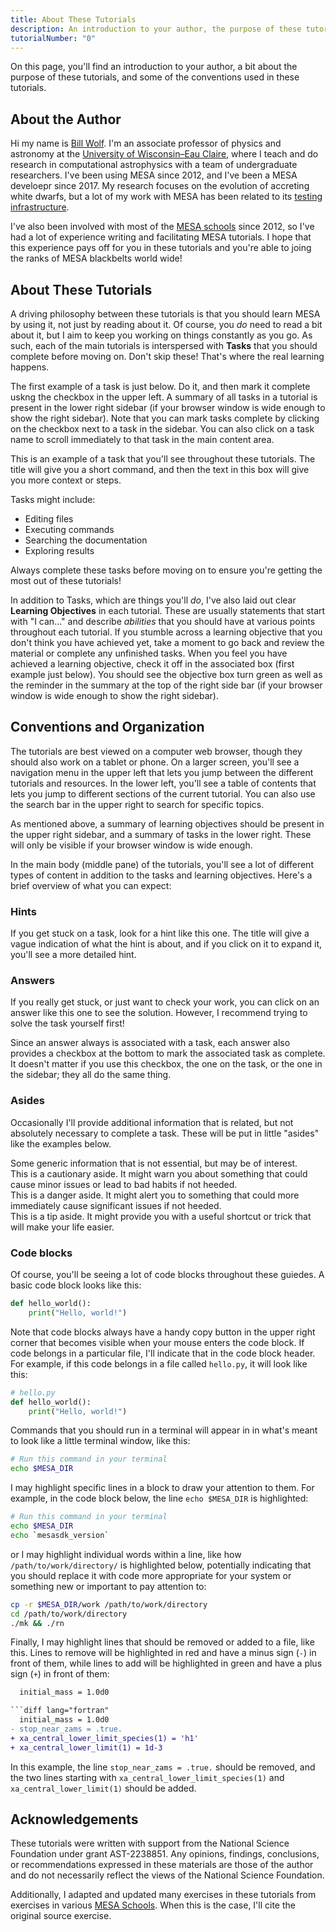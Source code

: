 ```yaml
---
title: About These Tutorials
description: An introduction to your author, the purpose of these tutorials, and some of the conventions used in these tutorials.
tutorialNumber: "0"
---
```




On this page, you'll find an introduction to your author, a bit about the purpose of these tutorials, and some of the conventions used in these tutorials.

## About the Author

Hi my name is [Bill Wolf](https://billwolf.space). I'm an associate professor of physics and astronomy at the [University of Wisconsin–Eau Claire](https://uwec.edu), where I teach and do research in computational astrophysics with a team of undergraduate researchers. I've been using MESA since 2012, and I've been a MESA develoepr since 2017. My research focuses on the evolution of accreting white dwarfs, but a lot of my work with MESA has been related to its [testing infrastructure](https://ui.adsabs.harvard.edu/abs/2023ApJS..269...50W/abstract).

I've also been involved with most of the [MESA schools](https://mesastar.org/summer-schools/) since 2012, so I've had a lot of experience writing and facilitating MESA tutorials. I hope that this experience pays off for you in these tutorials and you're able to joing the ranks of MESA blackbelts world wide!

## About These Tutorials

A driving philosophy between these tutorials is that you should learn MESA by using it, not just by reading about it. Of course, you *do* need to read a bit about it, but I aim to keep you working on things constantly as you go. As such, each of the main tutorials is interspersed with **Tasks** that you should complete before moving on. Don't skip these! That's where the real learning happens.

The first example of a task is just below. Do it, and then mark it complete uskng the checkbox in the upper left. A summary of all tasks in a tutorial is present in the lower right sidebar (if your browser window is wide enough to show the right sidebar). Note that you can mark tasks complete by clicking on the checkbox next to a task in the sidebar. You can also click on a task name to scroll immediately to that task in the main content area.

<Task title="Read this Task" number={1} tutorialNumber={tutorialNumber}>
  This is an example of a task that you'll see throughout these tutorials. The title will give you a short command, and then the text in this box will give you more context or steps.
  
  Tasks might include:
  - Editing files
  - Executing commands
  - Searching the documentation
  - Exploring results
  
  Always complete these tasks before moving on to ensure you're getting the most out of these tutorials!
</Task>

In addition to Tasks, which are things you'll <em>do</em>, I've also laid out clear <strong>Learning Objectives</strong> in each tutorial. These are usually statements that start with "I can..." and describe <em>abilities</em> that you should have at various points throughout each tutorial. If you stumble across a learning objective that you don't think you have achieved yet, take a moment to go back and review the material or complete any unfinished tasks. When you feel you have achieved a learning objective, check it off in the associated box (first example just below). You should see the objective box turn green as well as the reminder in the summary at the top of the right side bar (if your browser window is wide enough to show the right sidebar).

<LearningObjective statement="understand the hands-on learning philosophy of MESA Academy" number={1} tutorialNumber={tutorialNumber} />

## Conventions and Organization

The tutorials are best viewed on a computer web browser, though they should also work on a tablet or phone. On a larger screen, you'll see a navigation menu in the upper left that lets you jump between the different tutorials and resources. In the lower left, you'll see a table of contents that lets you jump to different sections of the current tutorial. You can also use the search bar in the upper right to search for specific topics.

As mentioned above, a summary of learning objectives should be present in the upper right sidebar, and a summary of tasks in the lower right. These will only be visible if your browser window is wide enough.

In the main body (middle pane) of the tutorials, you'll see a lot of different types of content in addition to the tasks and learning objectives. Here's a brief overview of what you can expect:

### Hints
<Hint title="Click me for a hint.">
  If you get stuck on a task, look for a hint like this one. The title will give a vague indication of what the hint is about, and if you click on it to expand it, you'll see a more detailed hint.
</Hint>

### Answers
<Answer title="Click me for the answer.">
  If you really get stuck, or just want to check your work, you can click on an answer like this one to see the solution. However, I recommend trying to solve the task yourself first!

  Since an answer always is associated with a task, each answer also provides a checkbox at the bottom to mark the associated task as complete. It doesn't matter if you use this checkbox, the one on the task, or the one in the sidebar; they all do the same thing.
</Answer>

### Asides
Occasionally I'll provide additional information that is related, but not absolutely necessary to complete a task. These will be put in little "asides" like the examples below.

<Aside>
Some generic information that is not essential, but may be of interest.
</Aside>

<Aside type='caution'>
This is a cautionary aside. It might warn you about something that could cause minor issues or lead to bad habits if not heeded.
</Aside>

<Aside type="danger">
This is a danger aside. It might alert you to something that could more immediately cause significant issues if not heeded.
</Aside>

<Aside type="tip">
This is a tip aside. It might provide you with a useful shortcut or trick that will make your life easier.
</Aside>

### Code blocks
Of course, you'll be seeing a lot of code blocks throughout these guiedes. A basic code block looks like this:

```python
def hello_world():
    print("Hello, world!")
```

Note that code blocks always have a handy copy button in the upper right corner that becomes visible when your mouse enters the code block. If code belongs in a particular file, I'll indicate that in the code block header. For example, if this code belongs in a file called `hello.py`, it will look like this:

```python
# hello.py
def hello_world():
    print("Hello, world!")
```

Commands that you should run in a terminal will appear in in what's meant to look like a little terminal window, like this:

```bash
# Run this command in your terminal
echo $MESA_DIR
```

I may highlight specific lines in a block to draw your attention to them. For example, in the code block below, the line `echo $MESA_DIR` is highlighted:

```zsh {2}
# Run this command in your terminal
echo $MESA_DIR
echo `mesasdk_version`
```

or I may highlight individual words within a line, like how `/path/to/work/directory/` is highlighted below, potentially indicating that you should replace it with code more appropriate for your system or something new or important to pay attention to:

```bash "/path/to/work/directory"
cp -r $MESA_DIR/work /path/to/work/directory
cd /path/to/work/directory
./mk && ./rn
```

Finally, I may highlight lines that should be removed or added to a file, like this. Lines to remove will be highlighted in red and have a minus sign (`-`) in front of them, while lines to add will be highlighted in green and have a plus sign (`+`) in front of them:

```diff lang="fortran" title='inlist_project'
  initial_mass = 1.0d0

```diff lang="fortran"
  initial_mass = 1.0d0
- stop_near_zams = .true.
+ xa_central_lower_limit_species(1) = 'h1'
+ xa_central_lower_limit(1) = 1d-3
```

In this example, the line `stop_near_zams = .true.` should be removed, and the two lines starting with `xa_central_lower_limit_species(1)` and `xa_central_lower_limit(1)` should be added.

<LearningObjective statement="identify and use Hints, Answers, Asides, and Code Blocks in the tutorials" number={2} tutorialNumber={tutorialNumber} />

## Acknowledgements

These tutorials were written with support from the National Science Foundation under grant AST-2238851. Any opinions, findings, conclusions, or recommendations expressed in these materials are those of the author and do not necessarily reflect the views of the National Science Foundation.

Additionally, I adapted and updated many exercises in these tutorials from exercises in various [MESA Schools](https://mesastar.org/summer-schools/). When this is the case, I'll cite the original source exercise.
